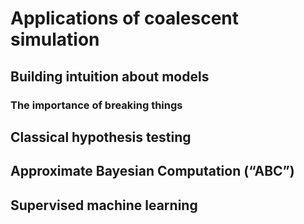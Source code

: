 # Applications of coalescent simulation

## Building intuition about models

### The importance of breaking things

## Classical hypothesis testing

## Approximate Bayesian Computation ("ABC")

## Supervised machine learning

